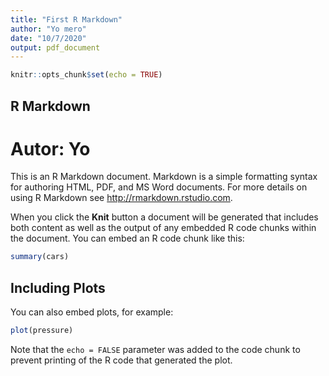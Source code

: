 ```yaml
---
title: "First R Markdown"
author: "Yo mero"
date: "10/7/2020"
output: pdf_document
---
```


```r
knitr::opts_chunk$set(echo = TRUE)
```

## R Markdown
# Autor: Yo

This is an R Markdown document. Markdown is a simple formatting syntax for authoring HTML, PDF, and MS Word documents. For more details on using R Markdown see <http://rmarkdown.rstudio.com>.

When you click the **Knit** button a document will be generated that includes both content as well as the output of any embedded R code chunks within the document. You can embed an R code chunk like this:

```r
summary(cars)
```

## Including Plots

You can also embed plots, for example:

```r
plot(pressure)
```

Note that the `echo = FALSE` parameter was added to the code chunk to prevent printing of the R code that generated the plot.
